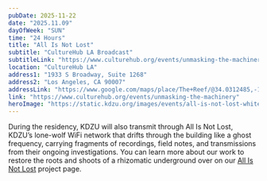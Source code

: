 ```yaml
---
pubDate: 2025-11-22
date: "2025.11.09"
dayOfWeek: "SUN"
time: "24 Hours"
title: "All Is Not Lost"
subtitle: "CultureHub LA Broadcast"
subtitleLink: "https://www.culturehub.org/events/unmasking-the-machinery"
location: "CultureHub LA"
address1: "1933 S Broadway, Suite 1268"
address2: "Los Angeles, CA 90007"
addressLink: "https://www.google.com/maps/place/The+Reef/@34.0312485,-118.2693197,16z/data=!3m2!4b1!5s0x80c2c7c7190e2b47:0x3152f5b79adcc5f2!4m6!3m5!1s0x80c2c7dad04075af:0xc819d7262d0442e8!8m2!3d34.0312441!4d-118.2667394!16s%2Fg%2F11bbt4b3j2?entry=ttu&g_ep=EgoyMDI1MTAyNi4wIKXMDSoASAFQAw%3D%3D"
link: "https://www.culturehub.org/events/unmasking-the-machinery"
heroImage: "https://static.kdzu.org/images/events/all-is-not-lost-white-dog@2x.jpg"
---
```


During the residency, KDZU will also transmit through All Is Not Lost, KDZU’s lone-wolf WiFi network that drifts through the building like a ghost frequency, carrying fragments of recordings, field notes, and transmissions from their ongoing investigations. You can learn more about our work to restore the roots and shoots of a rhizomatic underground  over on our <a href="https://kdzu.org/all-is-not-lost/">All Is Not Lost</a> project page.
